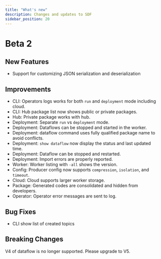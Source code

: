 ```yaml
---
title: "What's new"
description: Changes and updates to SDF
sidebar_position: 20
---
```


# Beta 2

## New Features

- Support for customizing JSON serialization and deserialization

## Improvements

- CLI: Operators logs works for both `run` and `deployment` mode including cloud.
- CLI: Hub package list now shows public or private packages.
- Hub: Private package works with hub.
- Deployment: Separate `run` vs `deployment` mode.
- Deployment: Dataflows can be stopped and started in the worker.
- Deployment: dataflow command uses fully qualified package name to avoid conflicts.
- Deployment: `show dataflow` now display the status and last updated time.
- Deployment: Dataflow can be stopped and restarted.
- Deployment: Import errors are properly reported.
- Worker: Worker listing with `-all` shows the version.
- Config: Producer config now supports `compression`, `isolation`, and `timeout`.
- Cloud: Cloud supports larger worker storage.
- Package: Generated codes are consolidated and hidden from developers.
- Operator: Operator error messages are sent to log. 

## Bug Fixes
- CLI show list of created topics

## Breaking Changes

V4 of dataflow is no longer supported. Please upgrade to V5.

